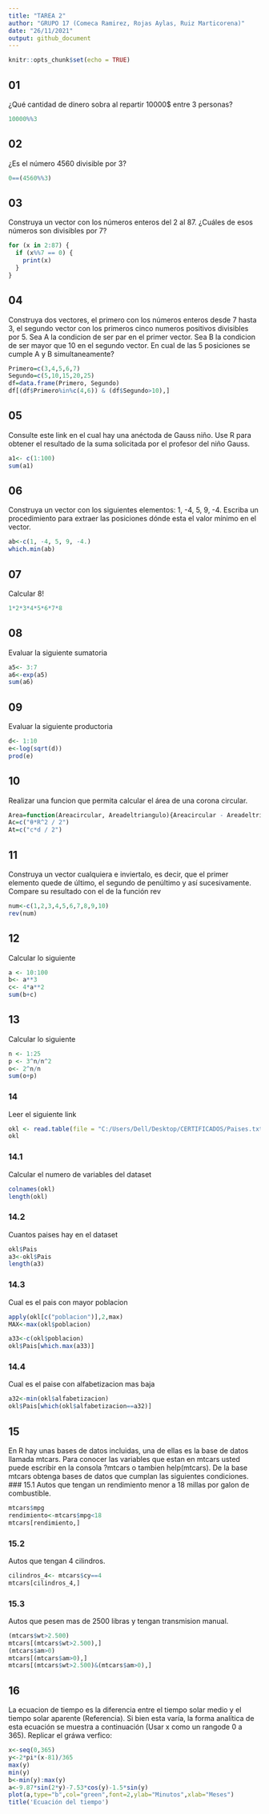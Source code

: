 ```yaml
---
title: "TAREA 2"
author: "GRUPO 17 (Comeca Ramirez, Rojas Aylas, Ruiz Marticorena)"
date: "26/11/2021"
output: github_document
---
```


```r
knitr::opts_chunk$set(echo = TRUE)
```

## 01
¿Qué cantidad de dinero sobra al repartir 10000$ entre 3 personas?
```r
10000%%3
```
## 02
¿Es el número 4560 divisible por 3?
```r
0==(4560%%3)

```
## 03
Construya un vector con los números enteros del 2 al 87. ¿Cuáles de esos números son divisibles por 7?
```r
for (x in 2:87) { 
  if (x%%7 == 0) {
    print(x)
  }
}
```
## 04
Construya dos vectores, el primero con los números enteros desde 7 hasta 3, el segundo vector con los primeros cinco numeros positivos divisibles por 5.
Sea A la condicion de ser par en el primer vector.
Sea B la condicion de ser mayor que 10 en el segundo vector.
En cual de las 5 posiciones se cumple A y B simultaneamente?
```r
Primero=c(3,4,5,6,7)
Segundo=c(5,10,15,20,25)
df=data.frame(Primero, Segundo)
df[(df$Primero%in%c(4,6)) & (df$Segundo>10),]
```
## 05
Consulte este link en el cual hay una anéctoda de Gauss niño. Use R para obtener el resultado de la suma solicitada por el profesor del niño Gauss.
```r
a1<- c(1:100)
sum(a1)
```
## 06
Construya un vector con los siguientes elementos: 1, -4, 5, 9, -4. Escriba un procedimiento para extraer las posiciones dónde esta el valor mínimo en el vector.
```r
ab<-c(1, -4, 5, 9, -4.)
which.min(ab)
```
## 07
Calcular 8!
```r
1*2*3*4*5*6*7*8
```
## 08
Evaluar la siguiente sumatoria
```r
a5<- 3:7
a6<-exp(a5)
sum(a6)
```
## 09
Evaluar la siguiente productoria
```r
d<- 1:10
e<-log(sqrt(d))
prod(e)
```

## 10
Realizar una funcion que permita calcular el área de una corona circular.
```r
Area=function(Areacircular, Areadeltriangulo){Areacircular - Areadeltriangulo}
Ac=c("θ*R^2 / 2")
At=c("c*d / 2")
```
## 11
Construya un vector cualquiera e inviertalo, es decir, que el primer elemento quede de último, el segundo de penúltimo y así sucesivamente. Compare su resultado con el de la función rev
```r
num<-c(1,2,3,4,5,6,7,8,9,10)
rev(num)
```

## 12
Calcular lo siguiente
```r
a <- 10:100
b<- a**3
c<- 4*a**2
sum(b+c)
```
## 13
Calcular lo siguiente
```r
n <- 1:25
p <- 3^n/n^2
o<- 2^n/n
sum(o+p)
```
### 14
Leer el siguiente link
```r
okl <- read.table(file = "C:/Users/Dell/Desktop/CERTIFICADOS/Paises.txt", header = TRUE)
okl
```
### 14.1
Calcular el numero de variables del dataset
```r
colnames(okl)
length(okl)

```

### 14.2
Cuantos paises hay en el dataset
```r
okl$Pais
a3<-okl$Pais
length(a3)
```
### 14.3
Cual es el pais con mayor poblacion
```r
apply(okl[c("poblacion")],2,max)
MAX<-max(okl$poblacion)

a33<-c(okl$poblacion)
okl$Pais[which.max(a33)]
```
### 14.4
Cual es el paise con alfabetizacion mas baja
```r
a32<-min(okl$alfabetizacion)
okl$Pais[which(okl$alfabetizacion==a32)]
```

## 15
En R hay unas bases de datos incluidas, una de ellas es la base de datos llamada mtcars. Para conocer las variables que estan en mtcars usted puede escribir en la consola ?mtcars o tambien help(mtcars). De la base mtcars obtenga bases de datos que cumplan las siguientes condiciones.
### 15.1
Autos que tengan un rendimiento menor a 18 millas por galon de combustible.
```r
mtcars$mpg
rendimiento<-mtcars$mpg<18
mtcars[rendimiento,]
```
### 15.2
Autos que tengan 4 cilindros.
```r
cilindros_4<- mtcars$cy==4
mtcars[cilindros_4,]
```
### 15.3
Autos que pesen mas de 2500 libras y tengan transmision manual.
```r
(mtcars$wt>2.500)
mtcars[(mtcars$wt>2.500),]
(mtcars$am>0)
mtcars[(mtcars$am>0),]
mtcars[(mtcars$wt>2.500)&(mtcars$am>0),]
```
## 16
La ecuacion de tiempo es la diferencia entre el tiempo solar medio y el tiempo solar aparente (Referencia).  Si bien esta varía, la forma analítica de esta ecuación se muestra a continuación (Usar x como un rangode 0 a 365). Replicar el gráwa verfico:


```r
x<-seq(0,365)
y<-2*pi*(x-81)/365
max(y)
min(y)
b<-min(y):max(y)
a<-9.87*sin(2*y)-7.53*cos(y)-1.5*sin(y)
plot(a,type="b",col="green",font=2,ylab="Minutos",xlab="Meses")
title('Ecuación del tiempo')
```


